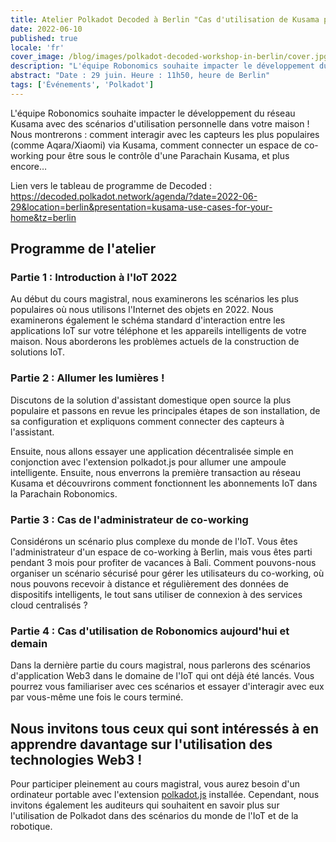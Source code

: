 ```yaml
---
title: Atelier Polkadot Decoded à Berlin "Cas d'utilisation de Kusama pour votre maison"
date: 2022-06-10
published: true
locale: 'fr'
cover_image: /blog/images/polkadot-decoded-workshop-in-berlin/cover.jpg
description: "L'équipe Robonomics souhaite impacter le développement du réseau Kusama avec des scénarios d'utilisation personnelle dans votre maison ! Nous montrerons : comment interagir avec les capteurs les plus populaires (comme Aqara/Xiaomi) via Kusama, comment connecter un espace de co-working pour être sous le contrôle d'une Parachain Kusama, et plus encore…"
abstract: "Date : 29 juin. Heure : 11h50, heure de Berlin"
tags: ['Événements', 'Polkadot']
---
```


L'équipe Robonomics souhaite impacter le développement du réseau Kusama avec des scénarios d'utilisation personnelle dans votre maison ! Nous montrerons : comment interagir avec les capteurs les plus populaires (comme Aqara/Xiaomi) via Kusama, comment connecter un espace de co-working pour être sous le contrôle d'une Parachain Kusama, et plus encore…

Lien vers le tableau de programme de Decoded : https://decoded.polkadot.network/agenda/?date=2022-06-29&location=berlin&presentation=kusama-use-cases-for-your-home&tz=berlin

## Programme de l'atelier

### Partie 1 : Introduction à l'IoT 2022

Au début du cours magistral, nous examinerons les scénarios les plus populaires où nous utilisons l'Internet des objets en 2022. Nous examinerons également le schéma standard d'interaction entre les applications IoT sur votre téléphone et les appareils intelligents de votre maison. Nous aborderons les problèmes actuels de la construction de solutions IoT.

### Partie 2 : Allumer les lumières !

Discutons de la solution d'assistant domestique open source la plus populaire et passons en revue les principales étapes de son installation, de sa configuration et expliquons comment connecter des capteurs à l'assistant.

Ensuite, nous allons essayer une application décentralisée simple en conjonction avec l'extension polkadot.js pour allumer une ampoule intelligente. Ensuite, nous enverrons la première transaction au réseau Kusama et découvrirons comment fonctionnent les abonnements IoT dans la Parachain Robonomics.

### Partie 3 : Cas de l'administrateur de co-working

Considérons un scénario plus complexe du monde de l'IoT. Vous êtes l'administrateur d'un espace de co-working à Berlin, mais vous êtes parti pendant 3 mois pour profiter de vacances à Bali. Comment pouvons-nous organiser un scénario sécurisé pour gérer les utilisateurs du co-working, où nous pouvons recevoir à distance et régulièrement des données de dispositifs intelligents, le tout sans utiliser de connexion à des services cloud centralisés ?

### Partie 4 : Cas d'utilisation de Robonomics aujourd'hui et demain

Dans la dernière partie du cours magistral, nous parlerons des scénarios d'application Web3 dans le domaine de l'IoT qui ont déjà été lancés. Vous pourrez vous familiariser avec ces scénarios et essayer d'interagir avec eux par vous-même une fois le cours terminé.

## Nous invitons tous ceux qui sont intéressés à en apprendre davantage sur l'utilisation des technologies Web3 !

Pour participer pleinement au cours magistral, vous aurez besoin d'un ordinateur portable avec l'extension [polkadot.js](https://polkadot.js.org/extension/) installée. Cependant, nous invitons également les auditeurs qui souhaitent en savoir plus sur l'utilisation de Polkadot dans des scénarios du monde de l'IoT et de la robotique.